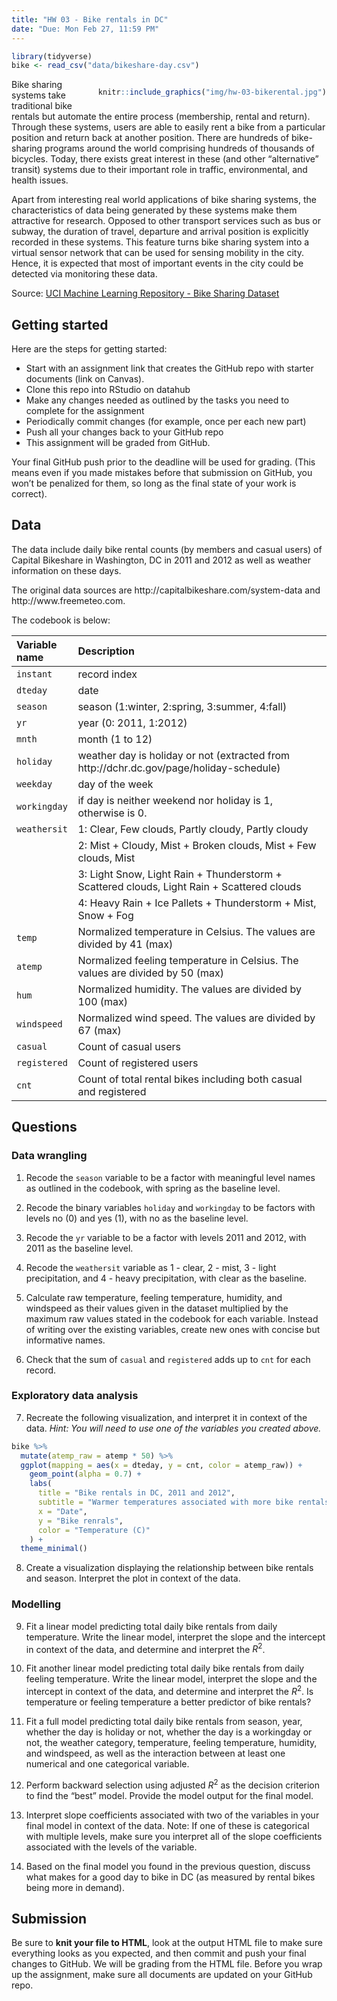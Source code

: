 ```yaml
---
title: "HW 03 - Bike rentals in DC"
date: "Due: Mon Feb 27, 11:59 PM"
---
```


```r
library(tidyverse)
bike <- read_csv("data/bikeshare-day.csv")
```

::: {style="float:right;position: relative; margin-left: 20px"}
```r
knitr::include_graphics("img/hw-03-bikerental.jpg")
```
:::

Bike sharing systems take traditional bike rentals but automate the entire process (membership, rental and return). Through these systems, users are able to easily rent a bike from a particular position and return back at another position. There are hundreds of bike-sharing programs around the world comprising hundreds of thousands of bicycles. Today, there exists great interest in these (and other "alternative" transit) systems due to their important role in traffic, environmental, and health issues.

Apart from interesting real world applications of bike sharing systems, the characteristics of data being generated by these systems make them attractive for research. Opposed to other transport services such as bus or subway, the duration of travel, departure and arrival position is explicitly recorded in these systems. This feature turns bike sharing system into a virtual sensor network that can be used for sensing mobility in the city. Hence, it is expected that most of important events in the city could be detected via monitoring these data.

Source: [UCI Machine Learning Repository - Bike Sharing Dataset](http://archive.ics.uci.edu/ml/datasets/Bike+Sharing+Dataset)

## Getting started

Here are the steps for getting started:

-   Start with an assignment link that creates the GitHub repo with starter documents (link on Canvas).
-   Clone this repo into RStudio on datahub
-   Make any changes needed as outlined by the tasks you need to complete for the assignment
-   Periodically commit changes (for example, once per each new part)
-   Push all your changes back to your GitHub repo
-   This assignment will be graded from GitHub.

Your final GitHub push prior to the deadline will be used for grading. (This means even if you made mistakes before that submission on GitHub, you won't be penalized for them, so long as the final state of your work is correct).

## Data

The data include daily bike rental counts (by members and casual users) of Capital Bikeshare in Washington, DC in 2011 and 2012 as well as weather information on these days.

The original data sources are http://capitalbikeshare.com/system-data and http://www.freemeteo.com.

The codebook is below:

| Variable name | Description                                                                                |
|:-------------|:--------------------------------------------------------|
| `instant`     | record index                                                                               |
| `dteday`      | date                                                                                       |
| `season`      | season (1:winter, 2:spring, 3:summer, 4:fall)                                              |
| `yr`          | year (0: 2011, 1:2012)                                                                     |
| `mnth`        | month (1 to 12)                                                                            |
| `holiday`     | weather day is holiday or not (extracted from http://dchr.dc.gov/page/holiday-schedule)    |
| `weekday`     | day of the week                                                                            |
| `workingday`  | if day is neither weekend nor holiday is 1, otherwise is 0.                                |
| `weathersit`  | 1: Clear, Few clouds, Partly cloudy, Partly cloudy                                         |
|               | 2: Mist + Cloudy, Mist + Broken clouds, Mist + Few clouds, Mist                            |
|               | 3: Light Snow, Light Rain + Thunderstorm + Scattered clouds, Light Rain + Scattered clouds |
|               | 4: Heavy Rain + Ice Pallets + Thunderstorm + Mist, Snow + Fog                              |
| `temp`        | Normalized temperature in Celsius. The values are divided by 41 (max)                      |
| `atemp`       | Normalized feeling temperature in Celsius. The values are divided by 50 (max)              |
| `hum`         | Normalized humidity. The values are divided by 100 (max)                                   |
| `windspeed`   | Normalized wind speed. The values are divided by 67 (max)                                  |
| `casual`      | Count of casual users                                                                      |
| `registered`  | Count of registered users                                                                  |
| `cnt`         | Count of total rental bikes including both casual and registered                           |

## Questions

### Data wrangling

1.  Recode the `season` variable to be a factor with meaningful level names as outlined in the codebook, with spring as the baseline level.

2.  Recode the binary variables `holiday` and `workingday` to be factors with levels no (0) and yes (1), with no as the baseline level.

3.  Recode the `yr` variable to be a factor with levels 2011 and 2012, with 2011 as the baseline level.

4.  Recode the `weathersit` variable as 1 - clear, 2 - mist, 3 - light precipitation, and 4 - heavy precipitation, with clear as the baseline.

5.  Calculate raw temperature, feeling temperature, humidity, and windspeed as their values given in the dataset multiplied by the maximum raw values stated in the codebook for each variable. Instead of writing over the existing variables, create new ones with concise but informative names.

6.  Check that the sum of `casual` and `registered` adds up to `cnt` for each record.

### Exploratory data analysis

7.  Recreate the following visualization, and interpret it in context of the data. *Hint: You will need to use one of the variables you created above.*

```r
bike %>%
  mutate(atemp_raw = atemp * 50) %>%
  ggplot(mapping = aes(x = dteday, y = cnt, color = atemp_raw)) +
    geom_point(alpha = 0.7) +
    labs(
      title = "Bike rentals in DC, 2011 and 2012",
      subtitle = "Warmer temperatures associated with more bike rentals",
      x = "Date",
      y = "Bike renrals",
      color = "Temperature (C)"
    ) +
  theme_minimal()
```

8.  Create a visualization displaying the relationship between bike rentals and season. Interpret the plot in context of the data.

### Modelling

9.  Fit a linear model predicting total daily bike rentals from daily temperature. Write the linear model, interpret the slope and the intercept in context of the data, and determine and interpret the $R^2$.

10. Fit another linear model predicting total daily bike rentals from daily feeling temperature. Write the linear model, interpret the slope and the intercept in context of the data, and determine and interpret the $R^2$. Is temperature or feeling temperature a better predictor of bike rentals?

11. Fit a full model predicting total daily bike rentals from season, year, whether the day is holiday or not, whether the day is a workingday or not, the weather category, temperature, feeling temperature, humidity, and windspeed, as well as the interaction between at least one numerical and one categorical variable.

12. Perform backward selection using adjusted $R^2$ as the decision criterion to find the "best" model. Provide the model output for the final model.

13. Interpret slope coefficients associated with two of the variables in your final model in context of the data. Note: If one of these is categorical with multiple levels, make sure you interpret all of the slope coefficients associated with the levels of the variable.

14. Based on the final model you found in the previous question, discuss what makes for a good day to bike in DC (as measured by rental bikes being more in demand).

## Submission

Be sure to **knit your file to HTML**, look at the output HTML file to make sure everything looks as you expected, and then commit and push your final changes to GitHub. We will be grading from the HTML file. Before you wrap up the assignment, make sure all documents are updated on your GitHub repo.
